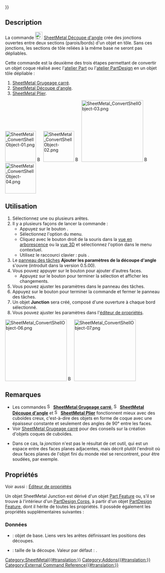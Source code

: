 {{UnfinishedDocu{{#translation:}}}}
<languages/>

{{Docnav/fr
|[[SheetMetal_AddRelief/fr|Découpe solide]]
|[[SheetMetal_AddBend/fr|Plier]]
|[[SheetMetal_Workbench/fr|Atelier SheetMetal]]
|IconL=SheetMetal_AddRelief.svg
|IconR=SheetMetal_AddBend.svg
|IconC=Sheetmetal_workbench_icon.svg
}}

{{GuiCommand/fr
|Name=SheetMetal Junction
|Name/fr=SheetMetal Découpe d'angle
|MenuLocation=SheetMetal → Créer une découpe d'angle
|Workbenches=[[SheetMetal_Workbench/fr|SheetMetal]]
|Shortcut={{KEY|S}} {{KEY|J}}
|SeeAlso=[[SheetMetal_AddRelief/fr|SheetMetal Grugeage carré]], [[SheetMetal_AddBend/fr|SheetMetal Plier]]
}}

==Description==

La commande [[Image:SheetMetal_AddJunction.svg|24px]] [[SheetMetal_AddJunction/fr|SheetMetal Découpe d'angle]] crée des jonctions ouvertes entre deux sections (parois/bords) d'un objet en tôle. Sans ces jonctions, les sections de tôle reliées à la même base ne seront pas dépliables.

Cette commande est la deuxième des trois étapes permettant de convertir un objet coque réalisé avec l'[[Part_Workbench/fr|atelier Part]] ou l'[[PartDesign_Workbench/fr|atelier PartDesign]] en un objet tôle dépliable :
# [[SheetMetal_AddRelief/fr|SheetMetal Grugeage carré]].
# [[SheetMetal_AddJunction/fr|SheetMetal Découpe d'angle]].
# [[SheetMetal_AddBend/fr|SheetMetal Plier]].

[[Image:SheetMetal_ConvertShellObject-01.png|100px|link=]] [[Image:Button_right.svg|16px|link=]]
[[Image:SheetMetal_ConvertShellObject-02.png|100px|link=SheetMetal_AddRelief]] [[Image:Button_right.svg|16px|link=]]
[[Image:SheetMetal_ConvertShellObject-03.png|200px|link=SheetMetal_AddJunction]] [[Image:Button_right.svg|16px|link=]]
[[Image:SheetMetal_ConvertShellObject-04.png|100px|link=SheetMetal_AddBend]]
{{Caption|Créer une découpe d'angle "ouvre" les bords}}

<span id="Usage"></span>
==Utilisation==

# Sélectionnez une ou plusieurs arêtes.
# Il y a plusieurs façons de lancer la commande :
#* Appuyez sur le bouton {{Button|[[Image:SheetMetal_AddJunction.svg|16px]] [[SheetMetal_AddJunction/fr|Créer une découpe d'angle]]}}.
#* Sélectionnez l'option {{MenuCommand|SheetMetal → [[Image:SheetMetal_AddJunction.svg|16px]] Créer une découpe d'angle}} du menu.
#* Cliquez avec le bouton droit de la souris dans la [[Tree_view/fr|vue en arborescence]] ou la [[3D_view/fr|vue 3D]] et sélectionnez l'option {{MenuCommand|SheetMetal → [[Image:SheetMetal_AddJunction.svg|16px]] Créer une découpe d'angle}} dans le menu contextuel.
#* Utilisez le raccourci clavier : {{KEY|S}} puis {{KEY|J}}.
# Le [[Task_panel/fr|panneau des tâches]] '''Ajouter les paramètres de la découpe d'angle''' s'ouvre (introduit dans la version 0.5.00).
# Vous pouvez appuyer sur le bouton {{Button|Sélectionner}} pour ajouter d'autres faces.
#* Appuyez sur le bouton {{Button|Aperçu}} pour terminer la sélection et afficher les changements.
# Vous pouvez ajuster les paramètres dans le panneau des tâches.
# Appuyez sur le bouton {{Button|OK}} pour terminer la commande et fermer le panneau des tâches.
# Un objet '''Junction''' sera créé, composé d'une ouverture à chaque bord sélectionné.
# Vous pouvez ajuster les paramètres dans l'[[Property_editor/fr|éditeur de propriétés]].

[[Image:SheetMetal_ConvertShellObject-06.png|200px|link=]] [[Image:Button_right.svg|16px|link=]]
[[Image:SheetMetal_ConvertShellObject-07.png|200px|link=]]

<span id="Notes"></span>
== Remarques ==

* Les commandes [[Image:SheetMetal_AddRelief.svg|16px]] '''[[SheetMetal_AddRelief/fr|SheetMetal Grugeage carré]]''', [[Image:SheetMetal_AddJunction.svg|16px]] '''[[SheetMetal_AddJunction/fr|SheetMetal Découpe d'angle]]''' et [[Image:SheetMetal_AddBend.svg|16px]] '''[[SheetMetal_AddBend/fr|SheetMetal Plier]]''' fonctionnent mieux avec des cuboïdes creux, c'est-à-dire des objets en forme de coque avec une épaisseur constante et seulement des angles de 90° entre les faces.
* Voir [[SheetMetal_AddRelief/fr#Remarques|SheetMetal Grugeage carré]] pour des conseils sur la création d'objets coques de cuboïdes.

* Dans ce cas, la ''jonction'' n'est pas le résultat de cet outil, qui est un espace entre des faces planes adjacentes, mais décrit plutôt l'endroit où deux faces planes de l'objet fini du monde réel se rencontrent, pour être soudées, par exemple.

<span id="Properties"></span>
==Propriétés==

Voir aussi : [[Property_editor/fr|Éditeur de propriétés]]

Un objet SheetMetal Junction est dérivé d'un objet [[Part_Feature/fr|Part Feature]] ou, s'il se trouve à l'intérieur d'un [[PartDesign_Body/fr|PartDesign Corps]], à partir d'un objet [[PartDesign_Feature/fr|PartDesign Feature]], dont il hérite de toutes les propriétés. Il possède également les propriétés supplémentaires suivantes :

<span id="Data"></span>
===Données===

{{Properties_Title|Parameters}}

* {{PropertyData|base Object|LinkSub}} : objet de base. Liens vers les arêtes définissant les positions des découpes.
* {{PropertyData|gap|Length}} : taille de la découpe. Valeur par défaut : {{value|2,00 mm}}.


{{Docnav/fr
|[[SheetMetal_AddRelief/fr|Découpe solide]]
|[[SheetMetal_AddBend/fr|Plier]]
|[[SheetMetal_Workbench/fr|Atelier SheetMetal]]
|IconL=SheetMetal_AddRelief.svg
|IconR=SheetMetal_AddBend.svg
|IconC=Sheetmetal_workbench_icon.svg
}}

[[Category:SheetMetal{{#translation:}}]]
[[Category:Addons{{#translation:}}]]
[[Category:External Command Reference{{#translation:}}]]